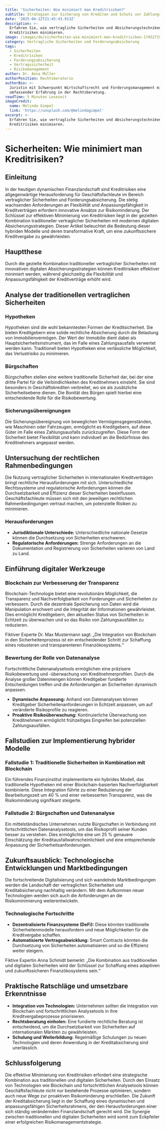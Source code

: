 ```yaml
---
title: 'Sicherheiten: Wie minimiert man Kreditrisiken?'
subtitle: Strategien zur Sicherung von Krediten und Schutz vor Zahlungsausfällen
date: '2025-04-22T21:45:43.913Z'
description: >-
  Erfahren Sie, wie vertragliche Sicherheiten und Absicherungstechniken
  Kreditrisiken minimieren.
image: /images/de/sicherheiten-wie-minimiert-man-kreditrisiken-1745271943784.jpg
category: Vertragliche Sicherheiten und Forderungsabsicherung
tags:
  - Sicherheiten
  - Kreditrisiken
  - Forderungsabsicherung
  - Vertragssicherheit
  - Risikomanagement
author: Dr. Anna Müller
authorPosition: Rechtsberaterin
authorBio: >-
  Juristin mit Schwerpunkt Wirtschaftsrecht und Forderungsmanagement mit
  umfassender Erfahrung in der Rechtsberatung.
readTime: 5 Minuten Lesezeit
imageCredit:
  name: Melinda Gimpel
  link: 'https://unsplash.com/@melindagimpel'
excerpt: >-
  Erfahren Sie, wie vertragliche Sicherheiten und Absicherungstechniken
  Kreditrisiken minimieren.
---
```

# Sicherheiten: Wie minimiert man Kreditrisiken?

## Einleitung

In der heutigen dynamischen Finanzlandschaft sind Kreditrisiken eine allgegenwärtige Herausforderung für Geschäftsfachleute im Bereich vertraglicher Sicherheiten und Forderungsabsicherung. Die stetig wachsenden Anforderungen an Flexibilität und Anpassungsfähigkeit in Kreditverträgen erfordern innovative Ansätze zur Risikominderung. Der Schlüssel zur effektiven Minimierung von Kreditrisiken liegt in der gezielten Kombination traditioneller vertraglicher Sicherheiten mit modernen digitalen Absicherungsstrategien. Dieser Artikel beleuchtet die Bedeutung dieser hybriden Modelle und deren transformative Kraft, um eine zukunftssichere Kreditvergabe zu gewährleisten.

## Hauptthese

Durch die gezielte Kombination traditioneller vertraglicher Sicherheiten mit innovativen digitalen Absicherungsstrategien können Kreditrisiken effektiver minimiert werden, während gleichzeitig die Flexibilität und Anpassungsfähigkeit der Kreditverträge erhöht wird.

## Analyse der traditionellen vertraglichen Sicherheiten

### Hypotheken

Hypotheken sind die wohl bekanntesten Formen der Kreditsicherheit. Sie bieten Kreditgebern eine solide rechtliche Absicherung durch die Belastung von Immobilienvermögen. Der Wert der Immobilie dient dabei als Hauptsicherheitsinstrument, das im Falle eines Zahlungsausfalls verwertet werden kann. Traditionell bieten Hypotheken eine verlässliche Möglichkeit, das Verlustrisiko zu minimieren.

### Bürgschaften

Bürgschaften stellen eine weitere traditionelle Sicherheit dar, bei der eine dritte Partei für die Verbindlichkeiten des Kreditnehmers einsteht. Sie sind besonders in Geschäftskrediten verbreitet, wo sie als zusätzliche Sicherheitsebene dienen. Die Bonität des Bürgen spielt hierbei eine entscheidende Rolle für die Risikobewertung.

### Sicherungsübereignungen

Die Sicherungsübereignung von beweglichen Vermögensgegenständen, wie Maschinen oder Fahrzeugen, ermöglicht es Kreditgebern, auf diese Güter im Falle eines Zahlungsausfalls zurückzugreifen. Diese Form der Sicherheit bietet Flexibilität und kann individuell an die Bedürfnisse des Kreditnehmers angepasst werden.

## Untersuchung der rechtlichen Rahmenbedingungen

Die Nutzung vertraglicher Sicherheiten in internationalen Kreditverträgen bringt rechtliche Herausforderungen mit sich. Unterschiedliche Rechtssysteme und regulatorische Anforderungen können die Durchsetzbarkeit und Effizienz dieser Sicherheiten beeinflussen. Geschäftsfachleute müssen sich mit den jeweiligen rechtlichen Rahmenbedingungen vertraut machen, um potenzielle Risiken zu minimieren.

### Herausforderungen

- **Jurisdiktionale Unterschiede:** Unterschiedliche nationale Gesetze können die Durchsetzung von Sicherheiten erschweren.
- **Regulatorische Anforderungen:** Strenge Anforderungen an die Dokumentation und Registrierung von Sicherheiten variieren von Land zu Land.

## Einführung digitaler Werkzeuge

### Blockchain zur Verbesserung der Transparenz

Blockchain-Technologie bietet eine revolutionäre Möglichkeit, die Transparenz und Nachverfolgbarkeit von Forderungen und Sicherheiten zu verbessern. Durch die dezentrale Speicherung von Daten wird die Manipulation erschwert und die Integrität der Informationen gewährleistet. Dies ermöglicht Kreditgebern, den aktuellen Status von Sicherheiten in Echtzeit zu überwachen und so das Risiko von Zahlungsausfällen zu reduzieren.

Fiktiver Experte Dr. Max Mustermann sagt: „Die Integration von Blockchain in den Sicherheitenprozess ist ein entscheidender Schritt zur Schaffung eines robusteren und transparenteren Finanzökosystems.“

### Bewertung der Rolle von Datenanalyse

Fortschrittliche Datenanalysetools ermöglichen eine präzisere Risikobewertung und -überwachung von Kreditnehmerprofilen. Durch die Analyse großer Datenmengen können Kreditgeber fundierte Entscheidungen treffen und die Anforderungen an Sicherheiten dynamisch anpassen.

- **Dynamische Anpassung:** Anhand von Datenanalysen können Kreditgeber Sicherheitenanforderungen in Echtzeit anpassen, um auf veränderte Risikoprofile zu reagieren.
- **Proaktive Risikoüberwachung:** Kontinuierliche Überwachung von Kreditnehmern ermöglicht frühzeitiges Eingreifen bei potenziellen Zahlungsausfällen.

## Fallstudien zur Implementierung hybrider Modelle

### Fallstudie 1: Traditionelle Sicherheiten in Kombination mit Blockchain

Ein führendes Finanzinstitut implementierte ein hybrides Modell, das traditionelle Hypotheken mit einer Blockchain-basierten Nachverfolgbarkeit kombinierte. Diese Integration führte zu einer Reduzierung der Bearbeitungszeit um 40 % und einer verbesserten Transparenz, was die Risikominderung signifikant steigerte.

### Fallstudie 2: Bürgschaften und Datenanalyse

Ein mittelständisches Unternehmen nutzte Bürgschaften in Verbindung mit fortschrittlichen Datenanalysetools, um das Risikoprofil seiner Kunden besser zu verstehen. Dies ermöglichte eine um 25 % genauere Einschätzung der Kreditausfallwahrscheinlichkeit und eine entsprechende Anpassung der Sicherheitsanforderungen.

## Zukunftsausblick: Technologische Entwicklungen und Marktbedingungen

Die fortschreitende Digitalisierung und sich wandelnde Marktbedingungen werden die Landschaft der vertraglichen Sicherheiten und Kreditabsicherung nachhaltig verändern. Mit dem Aufkommen neuer Technologien werden sich auch die Anforderungen an die Risikominimierung weiterentwickeln.

### Technologische Fortschritte

- **Dezentralisierte Finanzsysteme (DeFi):** Diese könnten traditionelle Sicherheitenmodelle herausfordern und neue Möglichkeiten für die Kreditvergabe schaffen.
- **Automatisierte Vertragsabwicklung:** Smart Contracts könnten die Durchsetzung von Sicherheiten automatisieren und so die Effizienz weiter steigern.

Fiktive Expertin Anna Schmidt bemerkt: „Die Kombination aus traditionellen und digitalen Sicherheiten wird der Schlüssel zur Schaffung eines adaptiven und zukunftssicheren Finanzökosystems sein.“

## Praktische Ratschläge und umsetzbare Erkenntnisse

- **Integration von Technologien:** Unternehmen sollten die Integration von Blockchain und fortschrittlichen Analysetools in ihre Kreditvergabeprozesse priorisieren.
- **Rechtsberatung einholen:** Eine fundierte rechtliche Beratung ist entscheidend, um die Durchsetzbarkeit von Sicherheiten auf internationalen Märkten zu gewährleisten.
- **Schulung und Weiterbildung:** Regelmäßige Schulungen zu neuen Technologien und deren Anwendung in der Kreditabsicherung sind unerlässlich.

## Schlussfolgerung

Die effektive Minimierung von Kreditrisiken erfordert eine strategische Kombination aus traditionellen und digitalen Sicherheiten. Durch den Einsatz von Technologien wie Blockchain und fortschrittlichen Analysetools können Geschäftsfachleute nicht nur bestehende Prozesse optimieren, sondern auch neue Wege zur proaktiven Risikominderung erschließen. Die Zukunft der Kreditabsicherung liegt in der Schaffung eines dynamischen und anpassungsfähigen Sicherheitsrahmens, der den Herausforderungen einer sich ständig verändernden Finanzlandschaft gerecht wird. Die Synergie zwischen traditionellen und digitalen Sicherheiten wird somit zum Eckpfeiler einer erfolgreichen Risikomanagementstrategie.
